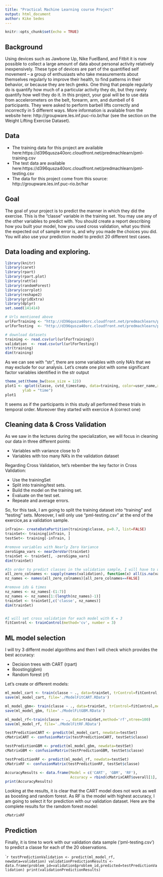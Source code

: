 ```yaml
---
title: "Practical Machine Learning course Project"
output: html_document
author: Kike Sedes
---
```


\fontfamily{cmr}
\fontsize{8}{12}
\selectfont

```r
knitr::opts_chunk$set(echo = TRUE)
```

## Background
Using devices such as Jawbone Up, Nike FuelBand, and Fitbit it is now possible to collect a large amount of data about personal activity relatively inexpensively. These type of devices are part of the quantified self movement – a group of enthusiasts who take measurements about themselves regularly to improve their health, to find patterns in their behavior, or because they are tech geeks. One thing that people regularly do is quantify how much of a particular activity they do, but they rarely quantify how well they do it. In this project, your goal will be to use data from accelerometers on the belt, forearm, arm, and dumbell of 6 participants. They were asked to perform barbell lifts correctly and incorrectly in 5 different ways. More information is available from the website here: http://groupware.les.inf.puc-rio.br/har (see the section on the Weight Lifting Exercise Dataset).

## Data
* The training data for this project are available here:https://d396qusza40orc.cloudfront.net/predmachlearn/pml-training.csv
* The test data are available here:https://d396qusza40orc.cloudfront.net/predmachlearn/pml-testing.csv
* The data for this project come from this source: http://groupware.les.inf.puc-rio.br/har

## Goal
The goal of your project is to predict the manner in which they did the exercise. This is the "classe" variable in the training set. You may use any of the other variables to predict with. You should create a report describing how you built your model, how you used cross validation, what you think the expected out of sample error is, and why you made the choices you did. You will also use your prediction model to predict 20 different test cases.

## Data loading and exploring.
```r
library(knitr)
library(caret)
library(rpart)
library(rpart.plot)
library(rattle)
library(randomForest)
library(corrplot)
library(reshape2)
library(gridExtra)
library(dplyr)
set.seed(141414)
``` 

```r
# Urls mentioned above
urlForTraining <- "http://d396qusza40orc.cloudfront.net/predmachlearn/pml-training.csv"
urlForTesting  <- "http://d396qusza40orc.cloudfront.net/predmachlearn/pml-testing.csv"

# download datasets
training <- read.csv(url(urlForTraining))
validation  <- read.csv(url(urlForTesting))
str(training)
dim(training)
```
As we can see with "str", there are some variables with only NA's that we may exclude for our analysis. Let's create one plot with some significant factor variables identified in the str output

```r
theme_set(theme_bw(base_size = 12))
plot1 <- qplot(classe, cvtd_timestamp, data=training, color=user_name,xlab = "Fashion (A correct execution)",
        ylab = "time")
plot1
```

It seems as if the participants in this study all performed these trials in temporal order. Moreover they started with exercice A (correct one)


## Cleaning data & Cross Validation
As we saw in the lectures during the specialization, we will focus in cleaning our data in three different points:

* Variables with variance close to 0
* Variables with too many NA's in the validation dataset

Regarding Cross Validation, tet's rebember the key factor in Cross Validation:

* Use the trainingSet
* Split into training/test sets.
* Build the model on the training set.
* Evaluate on the test set.
* Repeate and average errors.

So, for this task, I am going to split the training dataset into "training" and "testing" sets. Moreover, I will only use "pml-testing.csv" at the end of the exercice,as a validation sample. 

```r
inTrain<- createDataPartition(training$classe, p=0.7, list=FALSE)
trainSet<- training[inTrain, ]
testSet<- training[-inTrain, ]

#remove variables with Nearly Zero Variance
zeroSigma_vars <- nearZeroVar(trainSet)
trainSet <- trainSet[, -zeroSigma_vars]
dim(trainSet)

#In order to predict classes in the validation sample, I will have to use features that are non-NA in the validation data set
all_zero_colnames <- sapply(names(validation), function(x) all(is.na(validation[,x])==TRUE))
nz_names <- names(all_zero_colnames)[all_zero_colnames==FALSE]

#remove ids & times
nz_names <- nz_names[-(1:7)] 
nz_names <- nz_names[1:(length(nz_names)-1)]
trainSet <- trainSet[,c('classe', nz_names)]
dim(trainSet)


#I will set cross validation for each model with K = 3
fitControl <- trainControl(method='cv', number = 3)

```
## ML model selection
I will try 3 differnt model algorithms and then I will check which provides the best accuracy:

* Decision trees with CART (rpart)
* Boosting(gbm)
* Random forest (rf)

Let's create or different models:
```r
ml_model_cart <- train(classe ~ ., data=trainSet, trControl=fitControl,method='rpart')
save(ml_model_cart, file='./ModelFitCART.RData')

ml_model_gbm<- train(classe ~ ., data=trainSet, trControl=fitControl,method='gbm')
save(ml_model_gbm, file='./ModelFitGBM.RData')

ml_model_rf<-train(classe ~ ., data=trainSet,method='rf',ntree=100)
save(ml_model_rf, file='./ModelFitRF.RData')

testPredictionCART <- predict(ml_model_cart, newdata=testSet)
cMatrixCART <- confusionMatrix(testPredictionCART, testSet$classe)

testPredictionGBM <- predict(ml_model_gbm, newdata=testSet)
cMatrixGBM <- confusionMatrix(testPredictionGBM, testSet$classe)

testPredictionRF <- predict(ml_model_rf, newdata=testSet)
cMatrixRF <- confusionMatrix(testPredictionRF, testSet$classe)

AccuracyResults <- data.frame(Model = c('CART', 'GBM', 'RF'),
                              Accuracy = rbind(cMatrixCART$overall[1], cMatrixGBM$overall[1], cMatrixRF$overall[1]))
print(AccuracyResults)
```

Looking at the results, it is clear that the CART model does not work as well as boosting and random forest. As RF is the model with highest accuracy, I am going to 
select it for prediction with our validation dataset. Here are the complete results for the ramdom forest model:
```r
cMatrixRF
```

## Prediction
Finally, it is time to work with our validation data sample (‘pml-testing.csv’) to predict a classe for each of the 20 observations.

```r
testPredictionValidation <- predict(ml_model_rf, newdata=validation)
validationPredictionResults <- data.frame(problem_id=validation$problem_id,predicted=testPredictionValidation)
print(validationPredictionResults)
``

